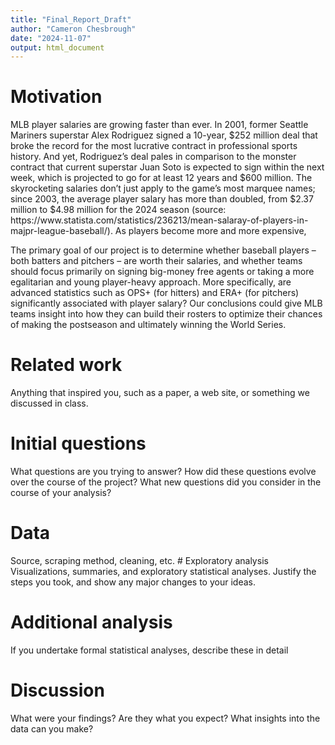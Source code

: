```yaml
---
title: "Final_Report_Draft"
author: "Cameron Chesbrough"
date: "2024-11-07"
output: html_document
---
```


# Motivation 

MLB player salaries are growing faster than ever. In 2001, former Seattle Mariners superstar Alex Rodriguez signed a 10-year, \$252 million deal that broke the record for the most lucrative contract in professional sports history. And yet, Rodriguez's deal pales in comparison to the monster contract that current superstar Juan Soto is expected to sign within the next week, which is projected to go for at least 12 years and \$600 million. The skyrocketing salaries don't just apply to the game's most marquee names; since 2003, the average player salary has more than doubled, from \$2.37 million to \$4.98 million for the 2024 season (source: https://www.statista.com/statistics/236213/mean-salaray-of-players-in-majpr-league-baseball/). As players become more and more expensive, 

The primary goal of our project is to determine whether baseball players -- both batters and pitchers -- are worth their salaries, and whether teams should focus primarily on signing big-money free agents or taking a more egalitarian and young player-heavy approach. More specifically, are advanced statistics such as OPS+ (for hitters) and ERA+ (for pitchers) significantly associated with player salary? Our conclusions could give MLB teams insight into how they can build their rosters to optimize their chances of making the postseason and ultimately winning the World Series.

# Related work 
Anything that inspired you, such as a paper, a web site, or something we discussed in class.

# Initial questions 
What questions are you trying to answer? How did these questions evolve over the course of the project? What new questions did you consider in the course of your analysis?

# Data
Source, scraping method, cleaning, etc.
# Exploratory analysis
Visualizations, summaries, and exploratory statistical analyses. Justify the steps you took, and show any major changes to your ideas.

# Additional analysis
If you undertake formal statistical analyses, describe these in detail

# Discussion
What were your findings? Are they what you expect? What insights into the data can you make?